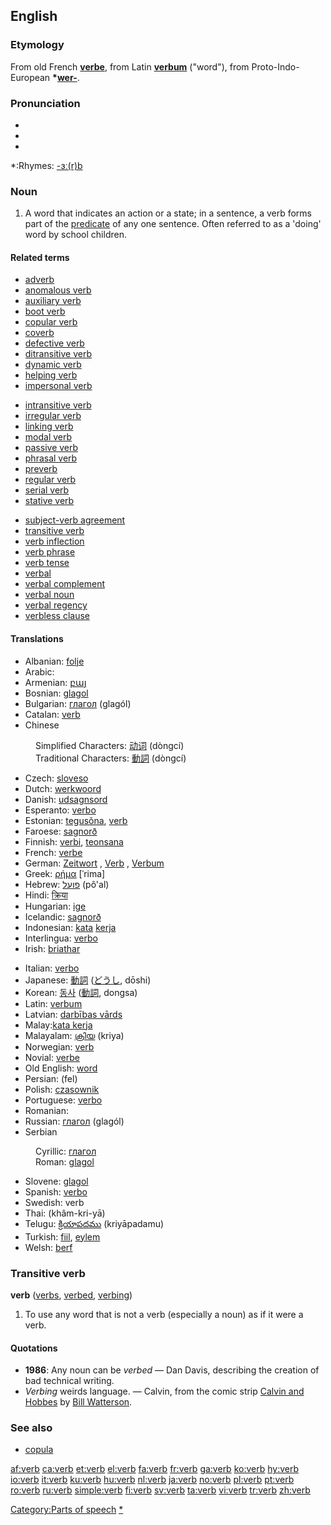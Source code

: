 {{see|Verb}}

==English==
{{wikipedia}}

===Etymology===
From old French '''[[verbe]]''', from Latin '''[[verbum]]''' ("word"), from Proto-Indo-European '''*[[wer-]]'''.

===Pronunciation===
*{{IPA|/vɜː(r)b/}}
*{{SAMPA|/v3:(r)b/}}
*{{audio|en-us-verb.ogg|Audio (US)}}

*:Rhymes: [[Rhymes:English:-ɜː(r)b|-ɜː(r)b]]

===Noun===
{{en-noun}}

# {{grammar}} A word that indicates an action or a state; in a sentence, a verb forms part of the [[predicate]] of any one sentence. Often referred to as a 'doing' word by school children.

====Related terms====
{{top3}}
*[[adverb]]
*[[anomalous verb]]
*[[auxiliary verb]]
*[[boot verb]]
*[[copular verb]]
*[[coverb]]
*[[defective verb]]
*[[ditransitive verb]]
*[[dynamic verb]]
*[[helping verb]]
*[[impersonal verb]]
{{mid3}}
*[[intransitive verb]]
*[[irregular verb]]
*[[linking verb]]
*[[modal verb]]
*[[passive verb]]
*[[phrasal verb]]
*[[preverb]]
*[[regular verb]]
*[[serial verb]]
*[[stative verb]]
{{mid3}}
*[[subject-verb agreement]]
*[[transitive verb]]
*[[verb inflection]]
*[[verb phrase]]
*[[verb tense]]
*[[verbal]]
*[[verbal complement]]
*[[verbal noun]]
*[[verbal regency]]
*[[verbless clause]]
{{bottom}}

====Translations====
{{top}}
*Albanian: [[folje]] {{f}}
*Arabic: {{ARchar|[[فعل]]}} {{Unicode|(féʕal)}} {{m}}
*Armenian: [[բայ]]
*Bosnian: [[glagol#Bosnian|glagol]] {{m}}
*Bulgarian: [[глагол]] (glagól) {{m}}
*Catalan: [[#Catalan|verb]]
*Chinese
:Simplified Characters: [[动词]] (dòngcí)
:Traditional Characters: [[動詞]] (dòngcí)
*Czech: [[sloveso]] {{n}}
*Dutch: [[werkwoord]] {{n}}
*Danish: [[udsagnsord]]
*Esperanto: [[verbo]]
*Estonian: [[tegusõna]], [[#Estonian|verb]]
*Faroese: [[sagnorð]] {{n}}
*Finnish: [[verbi]], [[teonsana]]
*French: [[verbe]] {{m}}
*German: [[Zeitwort]] {{n}}, [[Verb]] {{n}}, [[Verbum]] {{n}}
*Greek: [[ρήμα]] [ˈrima] {{n}}
*Hebrew: [[פועל]] (pô'al)
*Hindi: [[क्रिया]]
*Hungarian: [[ige]]
*Icelandic: [[sagnorð]] {{n}}
*Indonesian: [[kata]] [[kerja]]
*Interlingua: [[verbo]]
*Irish: [[briathar]]
{{mid}}
*Italian: [[verbo]] {{m}}
*Japanese: [[動詞]] ([[どうし]], dōshi)
*Korean: [[동사]] ([[動詞]], dongsa)
*Latin: [[verbum]] {{n}}
*Latvian: [[darbības vārds]] {{m}}
*Malay:[[kata kerja]]
*Malayalam: [[ക്രിയ]] (kriya)
*Norwegian: [[:no:verb|verb]]
*Novial: [[verbe]]
*Old English: [[word#Old English|word]] {{n}}
*Persian: {{FAchar|[[فعل]]}} (fel)
*Polish: [[czasownik]] {{m}}
*Portuguese: [[verbo]] {{m}}
*Romanian: {{trad|ro|verb}} {{n}}
*Russian: [[глагол]] (glagól) {{m}}
*Serbian
:Cyrillic: [[глагол#Serbian|глагол]] {{m}}
:Roman: [[glagol#Serbian|glagol]] {{m}}
*Slovene: [[glagol]] {{m}}
*Spanish: [[verbo]] {{m}}
*Swedish: verb {{n}}
*Thai: {{THchar|[[คำกริยา]]}} (khâm-kri-yā)
*Telugu: [[క్రియాపదము]] (kriyāpadamu)
*Turkish: [[fiil]], [[eylem]]
*Welsh: [[berf]]
{{bottom}}

===Transitive verb===
'''verb''' ([[verbs]], [[verbed]], [[verbing]])

# {{colloquial}} To use any word that is not a verb (especially a noun) as if it were a verb.

====Quotations====
* '''1986''': Any noun can be ''verbed'' — Dan Davis, describing the creation of bad technical writing.
* ''Verbing'' weirds language. — Calvin, from the comic strip [[w:Calvin and Hobbes|Calvin and Hobbes]] by [[w:Bill Watterson|Bill Watterson]].

===See also===
*[[copula]]

[[Category:Parts of speech]]
[[Category:Verbs|*]]

[[af:verb]]
[[ca:verb]]
[[et:verb]]
[[el:verb]]
[[fa:verb]]
[[fr:verb]]
[[ga:verb]]
[[ko:verb]]
[[hy:verb]]
[[io:verb]]
[[it:verb]]
[[ku:verb]]
[[hu:verb]]
[[nl:verb]]
[[ja:verb]]
[[no:verb]]
[[pl:verb]]
[[pt:verb]]
[[ro:verb]]
[[ru:verb]]
[[simple:verb]]
[[fi:verb]]
[[sv:verb]]
[[ta:verb]]
[[vi:verb]]
[[tr:verb]]
[[zh:verb]]